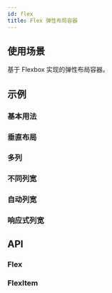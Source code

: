 ```yaml
---
id: flex
title: Flex 弹性布局容器
---
```



## 使用场景

基于 Flexbox 实现的弹性布局容器。

## 示例

### 基本用法

<Story fn={stories.Simple} />

### 垂直布局

<Story fn={stories.VerticalStack} />

### 多列

<Story fn={stories.EqualCols} />

### 不同列宽

<Story fn={stories.ColSpan} />

### 自动列宽

<Story fn={stories.AutoCol} />

### 响应式列宽

<Story fn={stories.ResponsiveCol} />

## API

### Flex

<PropsTable component={Flex} />

### FlexItem

<PropsTable component={FlexItem} />
